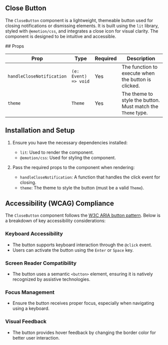 

<Meta title="Components/Buttons/Close Button" of={stories} />

## Close Button

The `CloseButton` component is a lightweight, themeable button used for closing notifications or
dismissing elements. It is built using the `lit` library, styled with `@emotion/css`, and integrates
a close icon for visual clarity. The component is designed to be intuitive and accessible.

<Primary />
<Controls />
## Props

| **Prop**                  | **Type**             | **Required** | **Description**                                             |
| ------------------------- | -------------------- | ------------ | ----------------------------------------------------------- |
| `handleCloseNotification` | `(e: Event) => void` | Yes          | The function to execute when the button is clicked.         |
| `theme`                   | `Theme`              | Yes          | The theme to style the button. Must match the `Theme` type. |

## Installation and Setup

1. Ensure you have the necessary dependencies installed:
   - `lit`: Used to render the component.
   - `@emotion/css`: Used for styling the component.

2. Pass the required props to the component when rendering:
   - `handleCloseNotification`: A function that handles the click event for closing.
   - `theme`: The theme to style the button (must be a valid `Theme`).

## Accessibility (WCAG) Compliance

The `CloseButton` component follows the
[W3C ARIA button pattern](https://www.w3.org/WAI/ARIA/apg/patterns/button/). Below is a breakdown of
key accessibility considerations:

### Keyboard Accessibility

- The button supports keyboard interaction through the `@click` event.
- Users can activate the button using the `Enter` or `Space` key.

### Screen Reader Compatibility

- The button uses a semantic `<button>` element, ensuring it is natively recognized by assistive
  technologies.

### Focus Management

- Ensure the button receives proper focus, especially when navigating using a keyboard.

### Visual Feedback

- The button provides hover feedback by changing the border color for better user interaction.
